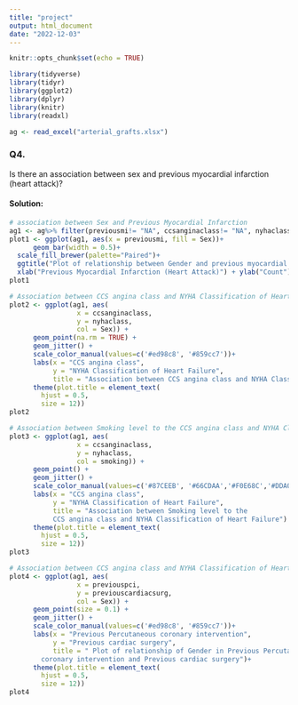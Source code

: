```yaml
---
title: "project"
output: html_document
date: "2022-12-03"
---
```


```r
knitr::opts_chunk$set(echo = TRUE)
```

```r
library(tidyverse)
library(tidyr)
library(ggplot2)
library(dplyr)
library(knitr)
library(readxl)
```

```r
ag <- read_excel("arterial_grafts.xlsx")
```

### Q4. 
Is there an association between sex and previous myocardial infarction (heart attack)?

#### Solution:
```r
# association between Sex and Previous Myocardial Infarction
ag1 <- ag%>% filter(previousmi!= "NA", ccsanginaclass!= "NA", nyhaclass!= "NA", previouspci!= "NA", previouscardiacsurg!= "NA")
plot1 <- ggplot(ag1, aes(x = previousmi, fill = Sex))+
      geom_bar(width = 0.5)+
  scale_fill_brewer(palette="Paired")+
  ggtitle("Plot of relationship between Gender and previous myocardial infarction") +
  xlab("Previous Myocardial Infarction (Heart Attack)") + ylab("Count")
plot1
```




```r
# Association between CCS angina class and NYHA Classification of Heart Failure
plot2 <- ggplot(ag1, aes(
                 x = ccsanginaclass,
                 y = nyhaclass,
                 col = Sex)) +
      geom_point(na.rm = TRUE) +
      geom_jitter() +
      scale_color_manual(values=c('#ed98c8', '#859cc7'))+
      labs(x = "CCS angina class",
           y = "NYHA Classification of Heart Failure",
           title = "Association between CCS angina class and NYHA Classification of Heart Failure") +
      theme(plot.title = element_text(
        hjust = 0.5,
        size = 12))
plot2
```
```r
# Association between Smoking level to the CCS angina class and NYHA Classification of Heart Failure
plot3 <- ggplot(ag1, aes(
                 x = ccsanginaclass,
                 y = nyhaclass,
                 col = smoking)) +
      geom_point() +
      geom_jitter() +
      scale_color_manual(values=c('#87CEEB', '#66CDAA','#F0E68C','#DDA0DD'))+
      labs(x = "CCS angina class",
           y = "NYHA Classification of Heart Failure",
           title = "Association between Smoking level to the 
           CCS angina class and NYHA Classification of Heart Failure") +
      theme(plot.title = element_text(
        hjust = 0.5,
        size = 12))
plot3
```

```r
# Association between CCS angina class and NYHA Classification of Heart Failure
plot4 <- ggplot(ag1, aes(
                 x = previouspci,
                 y = previouscardiacsurg,
                 col = Sex)) +
      geom_point(size = 0.1) +
      geom_jitter() +
      scale_color_manual(values=c('#ed98c8', '#859cc7'))+
      labs(x = "Previous Percutaneous coronary intervention",
           y = "Previous cardiac surgery",
           title = " Plot of relationship of Gender in Previous Percutaneous
        coronary intervention and Previous cardiac surgery")+
      theme(plot.title = element_text(
        hjust = 0.5,
        size = 12))
plot4
```











